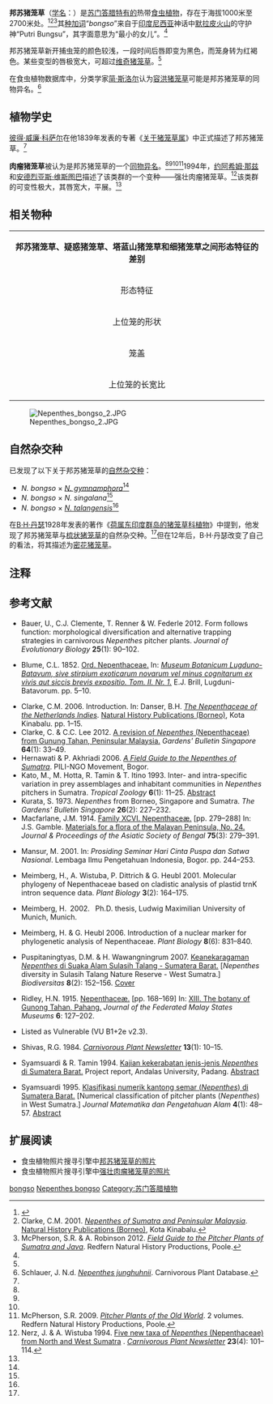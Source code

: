 {{noteTA
|G1=Carnivorous Plant
}}
{{Speciesbox
|image = Nepenthes bongso 1.JPG
|image_caption = 邦苏猪笼草刚打开的[[下位捕虫笼|下位笼]]
|status = VU
|status_system = iucn2.3
|taxon= Nepenthes bongso
|authority = [[彼得·威廉·科萨尔|Korth.]] (1839)<ref name=Korthals>{{nl icon}} Korthals, P.W. 1839. [[关于猪笼草属|Over het geslacht ''Nepenthes'']]. In: C.J. Temminck 1839–1842. ''Verhandelingen over de Natuurlijke Geschiedenis der Nederlandsche overzeesche bezittingen; Kruidkunde''. Leiden. pp. 1–44, t. 1–4, 13–15, 20–22.</ref>
|range_map = Nepenthes bongso distribution.png
|range_map_width = 250px
|range_map_caption = 邦苏猪笼草的分布地
|synonyms = 
<small>[[同物异名|同物异名]]</small>
*''Nepenthes carunculata''<br><small>[[B·H·丹瑟|Danser]] (1928)</small>
*''Nepenthes carunculata'' var. ''robusta''<br><small>[[约阿希姆·那兹|Nerz]] & [[安德烈亚斯·维斯图巴|Wistuba]] (1994)</small>
*''Nepenthes singalana''<br><small>''auct. non'' [[奥多阿多·贝卡利|Becc.]]: [[罗斯朱迪·塔明|Tamin]] & [[堀田满|M.Hotta]] ''in'' [[堀田满|M.Hotta]] (1986)<ref name=T&H>{{id icon}} Tamin, R. & M. Hotta 1986. [[苏门答腊的猪笼草：苏门答腊岛的猪笼草属植物|''Nepenthes'' di Sumatera: The genus ''Nepenthes'' of the Sumatra Island]]. In: M. Hotta (ed.) ''Diversity and Dynamics of Plant Life in Sumatra: Forest Ecosystem and Speciation in Wet Tropical Environments. Part 1: Reports and Collection of Papers.'' Kyoto University, Kyoto. pp. 75–109.</ref>[<nowiki>=</nowiki>''N. bongso/[[密花猪笼草|N. densiflora]]?/<br>[[裸瓶猪笼草|N. gymnamphora]]/[[熔岩猪笼草|N. lavicola]]/<br>[[血红猪笼草|N. singalana]]/[[匙叶猪笼草|N. spathulata]]'']</small>
<small>[[异物同名|异物同名]]</small>
*''Nepenthes bongso''<br><small>''auct. non'' [[彼得·威廉·科萨尔|Korth.]]: [[亨利·尼古拉斯·里德利|Ridl.]] (1908)<ref>Ridley, H.N. 1908. [http://biodiversitylibrary.org/page/174266 Nepenthaceæ.] [p. 320] In: [http://biodiversitylibrary.org/page/174249 On a collection of plants made by H. C. Robinson and L. Wray from Gunong Tahan, Pahang.] ''The Journal of the Linnean Society: Botany'' '''38'''(266): 301–336. {{DOI|10.1111/j.1095-8339.1908.tb02454.x}}</ref><br>[<nowiki>=</nowiki>''[[白猪笼草|N. alba]]'']</small>
*''Nepenthes bongso''<br><small>''auct. non'' [[彼得·威廉·科萨尔|Korth.]]: [[Guillaum.|Guillaum.]] (1911)<br>[<nowiki>=</nowiki>''[[维耶亚猪笼草|N. vieillardii]]'']</small>
*''Nepenthes bongso''<br><small>''auct. non'' [[彼得·威廉·科萨尔|Korth.]]: [[B·H·丹瑟|Danser]] (1928);<ref name=Danser>Danser, B.H. 1928. [http://www.omnisterra.com/botany/cp/pictures/nepenthe/dansermg/dans15.htm 5. ''Nepenthes Bongso'' KORTH.]. In: [[荷属东印度群岛的猪笼草科植物|The Nepenthaceae of the Netherlands Indies]]. ''Bulletin du Jardin Botanique de Buitenzorg'', Série III, '''9'''(3–4): 249–438.</ref><br>[[仓田重夫|Sh.Kurata]] (1973)<ref name=Kurata>Kurata, S. 1973. ''Nepenthes'' from Borneo, Singapore and Sumatra. ''The Gardens' Bulletin Singapore'' '''26'''(2): 227–232.</ref><br>[<nowiki>=</nowiki>''N. bongso/[[卵形猪笼草|N. ovata]]/[[塔蓝山猪笼草|N. talangensis]]'']</small>
*''Nepenthes bongso''<br><small>''auct. non'' [[彼得·威廉·科萨尔|Korth.]]: [[罗斯朱迪·塔明|Tamin]] & [[堀田满|M.Hotta]] ''in'' [[堀田满|M.Hotta]] (1986)<ref name=T&H /><br>[<nowiki>=</nowiki>''N. bongso/[[疑惑猪笼草|N. dubia]]/[[无刺猪笼草|N. inermis]]'']</small>
*''Nepenthes bongso''<br><small>''auct. non'' [[彼得·威廉·科萨尔|Korth.]]: [[迈克·霍普金斯|Hopkins]], [[里基·毛德|Maulder]] & [[布鲁斯·萨蒙|B.R.Salmon]] (1990)<ref name=trip>Hopkins, M., R. Maulder & B.[R.] Salmon 1990. {{PDFlink|[http://www.carnivorousplants.org/cpn/articles/CPNv19n1_2p19_28.pdf A real nice trip to Southeast Asia.]|1.72 [[Mebibyte|MiB]]<!-- application/pdf, 1808573 bytes -->}} ''[[食虫植物通讯|Carnivorous Plant Newsletter]]'' '''19'''(1–2): 19–28.</ref><br>[<nowiki>=</nowiki>''[[塔蓝山猪笼草|N. talangensis]]'']</small>
*''Nepenthes bongso''<br><small>''auct. non'' [[彼得·威廉·科萨尔|Korth.]]: [[马修·杰布|Jebb]] & [[马丁·奇克|Cheek]] (1997);<ref name=J&C>Jebb, M.H.P. & M.R. Cheek 1997. [[猪笼草属（猪笼草科）的框架性修订|A skeletal revision of ''Nepenthes'' (Nepenthaceae)]]. ''[[布卢姆－植物分类学与植物地理学杂志|Blumea]]'' '''42'''(1): 1–106.</ref><br>[[马丁·奇克|Cheek]] & [[马修·杰布|Jebb]] (2001)<ref name=C&J>Cheek, M.R. & M.H.P. Jebb 2001. [[猪笼草科_(2001年专著)|Nepenthaceae]]. ''Flora Malesiana'' '''15''': 1–157.</ref><br>[<nowiki>=</nowiki>''N. bongso/[[塔蓝山猪笼草|N. talangensis]]'']</small>
}}

'''邦苏猪笼草'''（[[学名|学名]]：''{{lang|la|Nepenthes bongso}}''）是[[苏门答腊|苏门答腊]][[特有种|特有的]]热带[[食虫植物|食虫植物]]，存在于海拔1000米至2700米处。<ref name="夏洛特2007">{{cite book | title=[[食蟲植物觀賞&栽培圖鑑|食蟲植物觀賞&栽培圖鑑]] | publisher=商周出版 | author=夏洛特 | year=2007 | location=台北 | pages=52-53 | isbn=978-986-124-850-9}}</ref><ref name=Clarke>Clarke, C.M. 2001. ''[[苏门答腊岛与西马来西亚的猪笼草|Nepenthes of Sumatra and Peninsular Malaysia]]''. [[自然历史出版社_(婆罗洲)|Natural History Publications (Borneo)]], Kota Kinabalu.</ref><ref>McPherson, S.R. & A. Robinson 2012. ''[[苏门答腊与爪哇的猪笼草野外指南|Field Guide to the Pitcher Plants of Sumatra and Java]]''. Redfern Natural History Productions, Poole.</ref>其[[种加词|种加词]]“''bongso''”来自于[[印度尼西亚|印度尼西亚]]神话中[[默拉皮火山|默拉皮火山]]的守护神“Putri Bungsu”，其字面意思为“最小的女儿”。<ref name=Clarke />

邦苏猪笼草新开捕虫笼的颜色较浅，一段时间后唇即变为黑色，而笼身转为红褐色。某些变型的唇极宽大，可超过[[维奇猪笼草|维奇猪笼草]]{{small|（''N. veitchii''）}}。<ref name="夏洛特2007" />

在食虫植物数据库中，分类学家[[简·斯洛尔|简·斯洛尔]]{{small|（Jan Schlauer）}}认为[[容洪猪笼草|容洪猪笼草]]{{small|（''N. junghuhnii''）}}可能是邦苏猪笼草的同物异名。<ref name=Schlauer>Schlauer, J. N.d. [http://www.omnisterra.com/bot/cp_home.cgi?name=Nepenthes+junghuhnii ''Nepenthes junghuhnii'']. Carnivorous Plant Database.</ref>

== 植物学史 ==
[[彼得·威廉·科萨尔|彼得·威廉·科萨尔]]在他1839年发表的专著《[[关于猪笼草属|关于猪笼草属]]》中正式描述了邦苏猪笼草。<ref name=Korthals />

'''肉瘤猪笼草'''{{small|（''N. carunculata''）}}{{refn|肉瘤猪笼草的[[种加词|种加词]]“''carunculata''”来源于[[拉丁文|拉丁文]]“''caruncula''”，意为“肉瘤”，指其种子具有的肉质附属物。|name=carunculata|group="注"}}被认为是邦苏猪笼草的一个[[同物异名|同物异名]]。<ref name=J&C /><ref name=C&J /><ref name=Clarke /><ref>McPherson, S.R. 2009. ''[[旧大陆的猪笼草|Pitcher Plants of the Old World]]''. 2 volumes. Redfern Natural History Productions, Poole.</ref>1994年，[[约阿希姆·那兹|约阿希姆·那兹]]和[[安德烈亚斯·维斯图巴|安德烈亚斯·维斯图巴]]描述了该类群的一个变种——强壮肉瘤猪笼草{{small|（''N. carunculata'' var. ''robusta''）}}。<ref name=robusta>Nerz, J. & A. Wistuba 1994. [http://www.carnivorousplants.org/cpn/Species/v23n4p101_114.html Five new taxa of ''Nepenthes'' (Nepenthaceae) from North and West Sumatra] {{Wayback|url=http://www.carnivorousplants.org/cpn/Species/v23n4p101_114.html |date=20110805161400 }}. ''[[食虫植物通讯|Carnivorous Plant Newsletter]]'' '''23'''(4): 101–114.</ref>该类群的可变性极大，其唇宽大，平展。<ref name=robusta />

== 相关物种 ==
{| cellpadding="1" border="0" style="margin: 1em auto 1em auto; width:700px; border:1px #bbbbbb solid; font-size:85%; {{box-shadow|4px|4px|6px|#A0A0A0}} {{border-radius|5px}}"
|- align="center" bgcolor=#90ee90
| colspan="5" align="center" | '''邦苏猪笼草、疑惑猪笼草、塔蓝山猪笼草和细猪笼草之间形态特征的差别'''{{small|（Nerz & Wistuba, 1994）}}
|- bgcolor=#eeffee
! 形态特征 !! 邦苏猪笼草 !! 疑惑猪笼草 !! 塔蓝山猪笼草 !! 细猪笼草
|-
| 上位笼的形状 || 管状－漏斗形 || 下半部为管状，<br>上半部为漏斗形 || 下半部为管状至窄漏斗形，<br>上半部为卵形 || 宽漏斗形，在唇下略微收缩
|-
| 笼盖 || 圆形 || 窄楔形 || 宽卵形 || 非常窄的椭圆形
|-
| 上位笼的长宽比 || 3.3 || 1.9 || 2.3 || 1.75
|}
[[File:Nepenthes_bongso_2.JPG|thumb]]
== 自然杂交种 ==
已发现了以下关于邦苏猪笼草的[[自然杂交种|自然杂交种]]：
*''N. bongso'' × ''[[裸瓶猪笼草|N. gymnamphora]]''<ref name=Clarke />
*''N. bongso'' × ''N. singalana''<ref name=Clarke />
*''N. bongso'' × ''[[塔蓝山猪笼草|N. talangensis]]''<ref name=Clarke />
在[[B·H·丹瑟|B·H·丹瑟]]1928年发表的著作《[[荷属东印度群岛的猪笼草科植物|荷属东印度群岛的猪笼草科植物]]》中提到，他发现了邦苏猪笼草与[[梳状猪笼草|梳状猪笼草]]的自然杂交种{{small|（''N. bongso'' × ''N. pectinata''）}}。<ref name=Danser />但在12年后，B·H·丹瑟改变了自己的看法，将其描述为[[密花猪笼草|密花猪笼草]]{{small|（''N. densiflora''）}}。

== 注释 ==
{{reflist|group="注"}}

== 参考文献 ==
{{reflist|2}}
{{refbegin|2}}
* Bauer, U., C.J. Clemente, T. Renner & W. Federle 2012. Form follows function: morphological diversification and alternative trapping strategies in carnivorous ''Nepenthes'' pitcher plants. ''Journal of Evolutionary Biology'' '''25'''(1): 90–102. {{DOI|10.1111/j.1420-9101.2011.02406.x}}
* {{la icon}} Blume, C.L. 1852. [http://biodiversitylibrary.org/page/444841 Ord. Nepenthaceae.] In: ''[http://dx.doi.org/10.5962/bhl.title.274 Museum Botanicum Lugduno-Batavum, sive stirpium exoticarum novarum vel minus cognitarum ex vivis aut siccis brevis expositio. Tom. II. Nr. 1.]'' E.J. Brill, Lugduni-Batavorum. pp. 5–10.
* Clarke, C.M. 2006. Introduction. In: Danser, B.H. ''[[荷属东印度群岛的猪笼草科植物|The Nepenthaceae of the Netherlands Indies]]''. [[自然历史出版社_(婆罗洲)|Natural History Publications (Borneo)]], Kota Kinabalu. pp. 1–15.
* Clarke, C. & C.C. Lee 2012. [https://web.archive.org/web/20131007001859/http://www.sbg.org.sg/Bulletin/166_1295.pdf A revision of ''Nepenthes'' (Nepenthaceae) from Gunung Tahan, Peninsular Malaysia.] ''Gardens' Bulletin Singapore'' '''64'''(1): 33–49.
* Hernawati & P. Akhriadi 2006. ''[[苏门答腊的猪笼草野外指南|A Field Guide to the Nepenthes of Sumatra]]''. PILI-NGO Movement, Bogor.
* Kato, M., M. Hotta, R. Tamin & T. Itino 1993. Inter- and intra-specific variation in prey assemblages and inhabitant communities in ''Nepenthes'' pitchers in Sumatra. ''Tropical Zoology'' '''6'''(1): 11–25. [http://md1.csa.com/partners/viewrecord.php?requester=gs&collection=ENV&recid=2978780 Abstract] <!--N. inermis misidentified as N. bongso-->
* Kurata, S. 1973. ''Nepenthes'' from Borneo, Singapore and Sumatra. ''The Gardens' Bulletin Singapore'' '''26'''(2): 227–232.
* Macfarlane, J.M. 1914. [http://biodiversitylibrary.org/page/33794727 Family XCVI. Nepenthaceæ.] [pp. 279–288] In: J.S. Gamble. [http://biodiversitylibrary.org/page/33794727 Materials for a flora of the Malayan Peninsula, No. 24.] ''Journal & Proceedings of the Asiatic Society of Bengal'' '''75'''(3): 279–391.<!--see under N. singalana-->
* {{id icon}} Mansur, M. 2001. {{PDFlink|[http://elib.pdii.lipi.go.id/katalog/index.php/searchkatalog/downloadDatabyId/1286/1286.pdf Koleksi ''Nepenthes'' di Herbarium Bogoriense: prospeknya sebagai tanaman hias.]}} In: ''Prosiding Seminar Hari Cinta Puspa dan Satwa Nasional''. Lembaga Ilmu Pengetahuan Indonesia, Bogor. pp. 244–253.
* Meimberg, H., A. Wistuba, P. Dittrich & G. Heubl 2001. Molecular phylogeny of Nepenthaceae based on cladistic analysis of plastid trnK intron sequence data. ''Plant Biology'' '''3'''(2): 164–175. {{DOI|10.1055/s-2001-12897}}
* {{de icon}} Meimberg, H. 2002. {{PDFlink|[http://edoc.ub.uni-muenchen.de/1078/1/Meimberg_Harald.pdf Molekular-systematische Untersuchungen an den Familien Nepenthaceae und Ancistrocladaceae sowie verwandter Taxa aus der Unterklasse Caryophyllidae s. l..]}} Ph.D. thesis, Ludwig Maximilian University of Munich, Munich.
* Meimberg, H. & G. Heubl 2006. Introduction of a nuclear marker for phylogenetic analysis of Nepenthaceae. ''Plant Biology'' '''8'''(6): 831–840. {{DOI|10.1055/s-2006-924676}}
* {{id icon}} Puspitaningtyas, D.M. & H. Wawangningrum 2007. [http://biodiversitas.mipa.uns.ac.id/D/D0802/D080216.pdf Keanekaragaman ''Nepenthes'' di Suaka Alam Sulasih Talang - Sumatera Barat.] [''Nepenthes'' diversity in Sulasih Talang Nature Reserve - West Sumatra.] ''Biodiversitas'' '''8'''(2): 152–156. <!--http://www.webcitation.org/6JNzZc2S0--> [http://biodiversitas.mipa.uns.ac.id/D/D0802/D080200aa.pdf Cover] <!--http://www.webcitation.org/6JO0AB8ul-->
* Ridley, H.N. 1915. [http://biodiversitylibrary.org/page/19063599 Nepenthaceæ.] [pp. 168–169] In: [http://biodiversitylibrary.org/page/19063558 XIII. The botany of Gunong Tahan, Pahang.] ''Journal of the Federated Malay States Museums'' '''6''': 127–202.
* {{IUCN2006|assessors=Schnell, D., Catling, P., Folkerts, G., Frost, C., Gardner, R., ''et al.'' |year=2000|id=39625|title=Nepenthes bongso|downloaded=11 May 2006}} Listed as Vulnerable (VU B1+2e v2.3).
* Shivas, R.G. 1984. {{PDFlink|[http://carnivorousplants.org/cpn/articles/CPNv13n1p10_15.pdf Three ''Nepenthes'' from the Padang Highlands.]}} ''[[食虫植物通讯|Carnivorous Plant Newsletter]]'' '''13'''(1): 10–15.
* {{id icon}} Syamsuardi & R. Tamin 1994. [https://web.archive.org/web/20160304025836/http://repository.unand.ac.id/16644/1/Scan.pdf Kajian kekerabatan jenis-jenis ''Nepenthes'' di Sumatera Barat.] Project report, Andalas University, Padang. [https://web.archive.org/web/20160303215043/http://repository.unand.ac.id/16644/ Abstract] <!--http://www.webcitation.org/6JLCTvrXg-->
* {{id icon}} Syamsuardi 1995. [https://web.archive.org/web/20160304025849/http://repository.unand.ac.id/2819/1/Jurnal_07.pdf Klasifikasi numerik kantong semar (''Nepenthes'') di Sumatera Barat.] [Numerical classification of pitcher plants (''Nepenthes'') in West Sumatra.] ''Journal Matematika dan Pengetahuan Alam'' '''4'''(1): 48–57. [https://web.archive.org/web/20160303224315/http://repository.unand.ac.id/2819/ Abstract] <!--http://www.webcitation.org/6JN8nxPsh-->
<!--http://ips.2-d.jp/news/2010apr/news-2010-apr.htm
http://www.asahi-net.or.jp/~ZE9H-WKBY/U_ramosissima.pdf-->
{{refend}}

== 扩展阅读 ==
{{refbegin|2}}
* 食虫植物照片搜寻引擎中[http://www.cpphotofinder.com/nepenthes-bongso-660.html 邦苏猪笼草的照片]
* 食虫植物照片搜寻引擎中[http://www.cpphotofinder.com/nepenthes-bongso-var-robusta-495.html 强壮肉瘤猪笼草的照片]
{{commons-inline|Nepenthes bongso|邦苏猪笼草}}
{{wikispecies-inline|Nepenthes bongso|邦苏猪笼草}}
{{refend}}

{{猪笼草属}}
{{Taxonbar|from=Q150486}}

[[Category:猪笼草属|bongso]]
[[Category:亚洲食虫植物|Nepenthes bongso]]
[[Category:苏门答腊植物|Category:苏门答腊植物]]